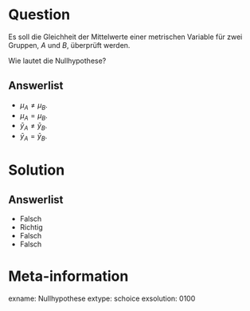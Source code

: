 Question
========

Es soll die Gleichheit der Mittelwerte einer metrischen Variable für zwei Gruppen, $A$ und $B$, überprüft werden.

Wie lautet die Nullhypothese?

Answerlist
----------
* $\mu_A \neq \mu_B$.
* $\mu_A = \mu_B$.
* $\bar{y}_A \neq \bar{y}_B$.
* $\bar{y}_A = \bar{y}_B$.

Solution
========

Answerlist
----------
* Falsch
* Richtig
* Falsch
* Falsch

Meta-information
================
exname: Nullhypothese
extype: schoice
exsolution: 0100